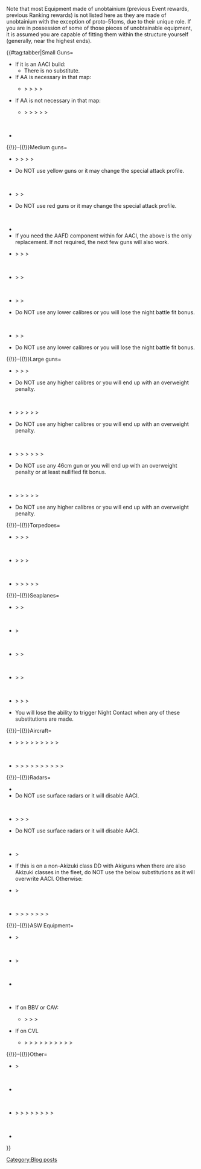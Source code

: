 Note that most Equipment made of unobtainium (previous Event rewards, previous Ranking rewards) is not listed here as they are made of unobtainium with the exception of proto-51cms, due to their unique role. If you are in possession of some of those pieces of unobtainable equipment, it is assumed you are capable of fitting them within the structure yourself (generally, near the highest ends).

{{#tag:tabber|Small Guns=

{{EquipmentCardKai|10cm Twin High-angle Gun Mount + Anti-Aircraft Fire Director|size=160px}}
*If it is an AACI build:
**There is no substitute.
*If AA is necessary in that map:
**{{EquipmentCardKai|12.7cm Twin High-angle Gun Mount (Late Model)|size=40px}} > {{EquipmentCardKai|10cm Twin High-angle Gun Mount|size=40px}} > {{EquipmentCardKai|12.7cm Single Gun Mount|size=40px}} > {{EquipmentCardKai|12.7cm Twin Gun Mount|size=40px}} > {{EquipmentCardKai|12cm Single Gun Mount|size=40px}}
*If AA is not necessary in that map:
**{{EquipmentCardKai|12.7cm Twin Gun Mount Model B Kai 2|size=40px}} > {{EquipmentCardKai|120mm Twin Gun Mount|size=40px}} > {{EquipmentCardKai|12.7cm Twin High-angle Gun Mount (Late Model)|size=40px}} > {{EquipmentCardKai|12.7cm Single Gun Mount|size=40px}} > {{EquipmentCardKai|12.7cm Twin Gun Mount|size=40px}} > {{EquipmentCardKai|12cm Single Gun Mount|size=40px}}
<br/>
{{EquipmentCardKai|12.7cm Twin High-angle Gun Mount (Late Model)|size=160px}}
*{{EquipmentCardKai|10cm Twin High-angle Gun Mount|size=40px}}

{{!}}-{{!}}Medium guns=

{{EquipmentCardKai|15.2cm Twin Gun Mount Kai|size=160px}}
*{{EquipmentCardKai|15.2cm Twin Gun Mount|size=40px}} >  {{EquipmentCardKai|15.5cm Triple Gun Mount|size=40px}} >  {{EquipmentCardKai|20.3cm Twin Gun Mount|size=40px}} > {{EquipmentCardKai|14cm Twin Gun Mount|size=40px}} > {{EquipmentCardKai|14cm Single Gun Mount|size=40px}}
*Do NOT use yellow guns or it may change the special attack profile.
<br/>
{{EquipmentCardKai|OTO 152mm Triple Rapid Fire Gun Mount|size=160px}}
*{{EquipmentCardKai|15.5cm Triple Secondary Gun Mount|size=40px}} > {{EquipmentCardKai|15cm Twin Secondary Gun Mount|size=40px}} > {{EquipmentCardKai|15.2cm Single Gun Mount|size=40px}}
*Do NOT use red guns or it may change the special attack profile.
<br/>
{{EquipmentCardKai|90mm Single High-angle Gun Mount|size=160px}}
*{{EquipmentCardKai|12.7cm High-angle Gun + Anti-Aircraft Fire Director|size=40px}}
*If you need the AAFD component within for AACI, the above is the only replacement. If not required, the next few guns will also work.
*{{EquipmentCardKai|10.5cm Twin Gun Mount|size=40px}} > {{EquipmentCardKai|8cm High-angle Gun|size=40px}} > {{EquipmentCardKai|10cm Twin High-angle Gun Mount (Carriage)|size=40px}} > {{EquipmentCardKai|12.7cm Twin High-angle Gun Mount|size=40px}}
<br/>
{{EquipmentCardKai|10.5cm Twin Gun Mount|size=160px}}
*{{EquipmentCardKai|8cm High-angle Gun|size=40px}} > {{EquipmentCardKai|10cm Twin High-angle Gun Mount (Carriage)|size=40px}} > {{EquipmentCardKai|12.7cm Twin High-angle Gun Mount|size=40px}}
<br/>
{{EquipmentCardKai|20.3cm (No.2) Twin Gun Mount|size=160px}}
*{{EquipmentCardKai|20.3cm (No.3) Twin Gun Mount|size=40px}} > {{EquipmentCardKai|SKC34 20.3cm Twin Gun Mount|size=40px}} > {{EquipmentCardKai|20.3cm Twin Gun Mount|size=40px}}
*Do NOT use any lower calibres or you will lose the night battle fit bonus.
<br/>
{{EquipmentCardKai|20.3cm (No.3) Twin Gun Mount|size=160px}}
*{{EquipmentCardKai|20.3cm (No.2) Twin Gun Mount|size=40px}} > {{EquipmentCardKai|SKC34 20.3cm Twin Gun Mount|size=40px}} > {{EquipmentCardKai|20.3cm Twin Gun Mount|size=40px}}
*Do NOT use any lower calibres or you will lose the night battle fit bonus.

{{!}}-{{!}}Large guns=

{{EquipmentCardKai|38cm Twin Gun Mount Kai|size=160px}}
*{{EquipmentCardKai|Prototype 35.6cm Triple Gun Mount|size=40px}} > {{EquipmentCardKai|38cm Twin Gun Mount|size=40px}} > {{EquipmentCardKai|35.6cm Twin Gun Mount (Dazzle Camouflage)|size=40px}} > {{EquipmentCardKai|35.6cm Twin Gun Mount|size=40px}}
*Do NOT use any higher calibres or you will end up with an overweight penalty.
<br/>
{{EquipmentCardKai|Prototype 41cm Triple Gun Mount|size=160px}}
*{{EquipmentCardKai|41cm Twin Gun Mount|size=40px}} > {{EquipmentCardKai|38cm Twin Gun Mount Kai|size=40px}} > {{EquipmentCardKai|Prototype 35.6cm Triple Gun Mount|size=40px}} > {{EquipmentCardKai|38cm Twin Gun Mount|size=40px}} > {{EquipmentCardKai|35.6cm Twin Gun Mount (Dazzle Camouflage)|size=40px}} > {{EquipmentCardKai|35.6cm Twin Gun Mount|size=40px}}
*Do NOT use any higher calibres or you will end up with an overweight penalty.
<br/>
{{EquipmentCardKai|Prototype 51cm Twin Gun Mount|size=160px}}
*{{EquipmentCardKai|Prototype 41cm Triple Gun Mount|size=40px}} > {{EquipmentCardKai|41cm Twin Gun Mount|size=40px}} > {{EquipmentCardKai|38cm Twin Gun Mount Kai|size=40px}} > {{EquipmentCardKai|Prototype 35.6cm Triple Gun Mount|size=40px}} > {{EquipmentCardKai|38cm Twin Gun Mount|size=40px}} > {{EquipmentCardKai|35.6cm Twin Gun Mount (Dazzle Camouflage)|size=40px}} > {{EquipmentCardKai|35.6cm Twin Gun Mount|size=40px}}
*Do NOT use any 46cm gun or you will end up with an overweight penalty or at least nullified fit bonus.
<br/>
{{EquipmentCardKai|381mm/50 Triple Gun Mount Kai|size=160px}}
*{{EquipmentCardKai|381mm/50 Triple Gun Mount|size=40px}} > {{EquipmentCardKai|38cm Twin Gun Mount Kai|size=40px}} > {{EquipmentCardKai|Prototype 35.6cm Triple Gun Mount|size=40px}} > {{EquipmentCardKai|38cm Twin Gun Mount|size=40px}} > {{EquipmentCardKai|35.6cm Twin Gun Mount (Dazzle Camouflage)|size=40px}} > {{EquipmentCardKai|35.6cm Twin Gun Mount|size=40px}}
*Do NOT use any higher calibres or you will end up with an overweight penalty.

{{!}}-{{!}}Torpedoes=

{{EquipmentCardKai|61cm Quintuple (Oxygen) Torpedo Mount|size=160px}}
*{{EquipmentCardKai|61cm Triple (Oxygen) Torpedo Mount|size=40px}} > {{EquipmentCardKai|61cm Quadruple (Oxygen) Torpedo Mount|size=40px}} > {{EquipmentCardKai|61cm Quadruple Torpedo Mount|size=40px}} > {{EquipmentCardKai|61cm Triple Torpedo Mount|size=40px}}
<br/>
{{EquipmentCardKai|61cm Triple (Oxygen) Torpedo Mount|size=160px}}
*{{EquipmentCardKai|61cm Quintuple (Oxygen) Torpedo Mount|size=40px}} > {{EquipmentCardKai|61cm Quadruple (Oxygen) Torpedo Mount|size=40px}} > {{EquipmentCardKai|61cm Quadruple Torpedo Mount|size=40px}} > {{EquipmentCardKai|61cm Triple Torpedo Mount|size=40px}}
<br/>
{{EquipmentCardKai|Prototype FaT Type 95 Oxygen Torpedo Kai|size=160px}}
*{{EquipmentCardKai|Submarine 53cm Bow Torpedo Mount (8 tubes)|size=40px}} > {{EquipmentCardKai|61cm Triple (Oxygen) Torpedo Mount|size=40px}} > {{EquipmentCardKai|61cm Quintuple (Oxygen) Torpedo Mount|size=40px}} > {{EquipmentCardKai|61cm Quadruple (Oxygen) Torpedo Mount|size=40px}} > {{EquipmentCardKai|61cm Quadruple Torpedo Mount|size=40px}} > {{EquipmentCardKai|61cm Triple Torpedo Mount|size=40px}}

{{!}}-{{!}}Seaplanes=

{{EquipmentCardKai|Prototype Seiran|size=160px}}
*{{EquipmentCardKai|Zuiun Model 12|size=40px}} > {{EquipmentCardKai|Zuiun (634 Air Group)|size=40px}} > {{EquipmentCardKai|Zuiun|size=40px}}
<br/>
{{EquipmentCardKai|Zuiun Model 12|size=160px}}
*{{EquipmentCardKai|Zuiun (634 Air Group)|size=40px}} > {{EquipmentCardKai|Zuiun|size=40px}}
<br/>
{{EquipmentCardKai|Ro.43 Reconnaissance Seaplane|size=160px}}
*{{EquipmentCardKai|Type 0 Observation Seaplane|size=40px}} > {{EquipmentCardKai|Ar196 Kai|size=40px}} > {{EquipmentCardKai|Type 0 Reconnaissance Seaplane|size=40px}}
<br/>
{{EquipmentCardKai|Type 0 Observation Seaplane|size=160px}}
*{{EquipmentCardKai|Ro.43 Reconnaissance Seaplane|size=40px}}> {{EquipmentCardKai|Ar196 Kai|size=40px}} > {{EquipmentCardKai|Type 0 Reconnaissance Seaplane|size=40px}}
<br/>
{{EquipmentCardKai|Type 98 Reconnaissance Seaplane (Night Recon)|size=160px}}
*{{EquipmentCardKai|Ro.43 Reconnaissance Seaplane|size=40px}} > {{EquipmentCardKai|Type 0 Observation Seaplane|size=40px}} > {{EquipmentCardKai|Ar196 Kai|size=40px}} > {{EquipmentCardKai|Type 0 Reconnaissance Seaplane|size=40px}}
*You will lose the ability to trigger Night Contact when any of these substitutions are made.

{{!}}-{{!}}Aircraft=

{{EquipmentCardKai|Type 97 Torpedo Bomber (931 Air Group)|size=160px}}
*{{EquipmentCardKai|Tenzan Model 12 (Tomonaga Squadron)|size=40px}} > {{EquipmentCardKai|Tenzan Model 12 (Murata Squadron)|size=40px}} > {{EquipmentCardKai|Suisei (Egusa Squadron)|size=40px}} > {{EquipmentCardKai|Type 97 Torpedo Bomber (Skilled)|size=40px}} > {{EquipmentCardKai|Ryuusei (601 Air Group)|size=40px}} > {{EquipmentCardKai|Ju 87C Kai|size=40px}} > {{EquipmentCardKai|Type 99 Dive Bomber (Skilled)|size=40px}} > {{EquipmentCardKai|Tenzan (601 Air Group)|size=40px}} > {{EquipmentCardKai|Suisei (601 Air Group)|size=40px}} > {{EquipmentCardKai|Type 97 Torpedo Bomber|size=40px}}
<br/>
{{EquipmentCardKai|Type 0 Fighter Model 53 (Iwamoto Squadron)|size=160px}}
*{{EquipmentCardKai|Reppuu (601 Air Group)|size=40px}} > {{EquipmentCardKai|Fw 190T Kai|size=40px}} > {{EquipmentCardKai|Zero Fighter Model 52C (w/ Iwai Flight)|size=40px}} > {{EquipmentCardKai|Reppuu|size=40px}} > {{EquipmentCardKai|Type 0 Fighter Model 52 (Skilled)|size=40px}} > {{EquipmentCardKai|Shiden Kai 2|size=40px}} > {{EquipmentCardKai|Bf 109T Kai|size=40px}} > {{EquipmentCardKai|Type 0 Fighter Model 21 (Skilled)|size=40px}} > {{EquipmentCardKai|Type 0 Fighter Model 52|size=40px}} > {{EquipmentCardKai|Type 0 Fighter Model 21|size=40px}} > {{EquipmentCardKai|Type 96 Fighter|size=40px}}

{{!}}-{{!}}Radars=

{{EquipmentCardKai|Type 13 Air Radar Kai|size=160px}}
*{{EquipmentCardKai|Type 13 Air Radar|size=40px}}
*Do NOT use surface radars or it will disable AACI.
<br/>
{{EquipmentCardKai|FuMO25 Radar|size=160px}}
*{{EquipmentCardKai|Type 21 Air Radar Kai|size=40px}} > {{EquipmentCardKai|Type 14 Air Radar|size=40px}} >  {{EquipmentCardKai|Type 13 Air Radar Kai|size=40px}} > {{EquipmentCardKai|Type 21 Air Radar|size=40px}}
*Do NOT use surface radars or it will disable AACI.
<br/>
{{EquipmentCardKai|Type 22 Surface Radar Kai 4|size=160px}}
*{{EquipmentCardKai|Type 33 Surface Radar|size=40px}} > {{EquipmentCardKai|Type 22 Surface Radar|size=40px}}
*If this is on a non-Akizuki class DD with Akiguns when there are also Akizuki classes in the fleet, do NOT use the below substitutions as it will overwrite AACI. Otherwise:
*{{EquipmentCardKai|Type 13 Air Radar Kai|size=40px}} > {{EquipmentCardKai|Type 13 Air Radar|size=40px}}
<br/>
{{EquipmentCardKai|Type 32 Surface Radar Kai|size=160px}}
*{{EquipmentCardKai|Type 32 Surface Radar|size=40px}} > {{EquipmentCardKai|Type 22 Surface Radar Kai 4|size=40px}} > {{EquipmentCardKai|FuMO25 Radar|size=40px}} > {{EquipmentCardKai|Type 33 Surface Radar|size=40px}} >  {{EquipmentCardKai|Type 14 Air Radar|size=40px}} > {{EquipmentCardKai|Type 22 Surface Radar|size=40px}} >  {{EquipmentCardKai|Type 13 Air Radar Kai|size=40px}} > {{EquipmentCardKai|Type 21 Air Radar|size=40px}}

{{!}}-{{!}}ASW Equipment=

{{EquipmentCardKai|Type 4 Passive Sonar|size=160px}}
*{{EquipmentCardKai|Type 3 Active Sonar|size=40px}} > {{EquipmentCardKai|Type 93 Passive Sonar|size=40px}}
<br/>
{{EquipmentCardKai|Type 3 Active Sonar|size=160px}}
*{{EquipmentCardKai|Type 4 Passive Sonar|size=40px}} > {{EquipmentCardKai|Type 93 Passive Sonar|size=40px}}
<br/>
{{EquipmentCardKai|Type 3 Depth Charge Projector|size=160px}}
*{{EquipmentCardKai|Type 94 Depth Charge Projector|size=40px}}
<br/>
{{EquipmentCardKai|Ka Type Observation Autogyro|size=160px}}
*If on BBV or CAV:
**{{EquipmentCardKai|Prototype Seiran|size=40px}} > {{EquipmentCardKai|Zuiun Model 12|size=40px}} > {{EquipmentCardKai|Zuiun (634 Air Group)|size=40px}} > {{EquipmentCardKai|Zuiun|size=40px}}
*If on CVL
**{{EquipmentCardKai|Type 3 Command Liaison Aircraft (ASW)|size=40px}} > {{EquipmentCardKai|Tenzan Model 12 (Tomonaga Squadron)|size=40px}} > {{EquipmentCardKai|Tenzan Model 12 (Murata Squadron)|size=40px}} > {{EquipmentCardKai|Suisei (Egusa Squadron)|size=40px}} > {{EquipmentCardKai|Type 97 Torpedo Bomber (Skilled)|size=40px}} > {{EquipmentCardKai|Ryuusei (601 Air Group)|size=40px}} > {{EquipmentCardKai|Ju 87C Kai|size=40px}} > {{EquipmentCardKai|Type 99 Dive Bomber (Skilled)|size=40px}} > {{EquipmentCardKai|Tenzan (601 Air Group)|size=40px}} > {{EquipmentCardKai|Suisei (601 Air Group)|size=40px}} > {{EquipmentCardKai|Type 97 Torpedo Bomber|size=40px}}

{{!}}-{{!}}Other=

{{EquipmentCardKai|New Model High Temperature High Pressure Boiler|size=160px}}
*{{EquipmentCardKai|Enhanced Kanhon Type Boiler|size=40px}} > {{EquipmentCardKai|Improved Kanhon Type Turbine|size=40px}}
<br/>
{{EquipmentCardKai|Type 96 150cm Searchlight|size=160px}}
*{{EquipmentCardKai|Searchlight|size=40px}}
<br/>
{{EquipmentCardKai|3.7cm FlaK M42|size=160px}}
*{{EquipmentCardKai|2cm Flakvierling 38|size=40px}} > {{EquipmentCardKai|25mm Triple Autocannon Mount (Concentrated Deployment)|size=40px}} > {{EquipmentCardKai|12cm 30-tube Rocket Launcher|size=40px}} > {{EquipmentCardKai|25mm Triple Autocannon Mount|size=40px}} > {{EquipmentCardKai|Bi Type 40mm Twin Autocannon Mount|size=40px}} > {{EquipmentCardKai|25mm Twin Autocannon Mount|size=40px}} > {{EquipmentCardKai|25mm Single Autocannon Mount|size=40px}} > {{EquipmentCardKai|12.7mm Single Machine Gun Mount|size=40px}} > {{EquipmentCardKai|7.7mm Machine Gun|size=40px}}
<br/>
{{EquipmentCardKai|Type 1 Armor Piercing Shell|size=160px}}
*{{EquipmentCardKai|Type 91 Armor Piercing Shell|size=40px}}
}}
[[Category:Blog posts]]